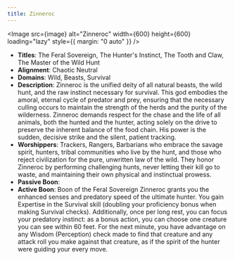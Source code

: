 ```yaml
---
title: Zinneroc
---
```



<Image src={image} alt="Zinneroc" width={600} height={600} loading="lazy" style={{ margin: "0 auto" }} />

- **Titles**: The Feral Sovereign, The Hunter's Instinct, The Tooth and Claw, The Master of the Wild Hunt
- **Alignment**: Chaotic Neutral
- **Domains**: Wild, Beasts, Survival
- **Description**: Zinneroc is the unified deity of all natural beasts, the wild hunt, and the raw instinct necessary for survival. This god embodies the amoral, eternal cycle of predator and prey, ensuring that the necessary culling occurs to maintain the strength of the herds and the purity of the wilderness. Zinneroc demands respect for the chase and the life of all animals, both the hunted and the hunter, acting solely on the drive to preserve the inherent balance of the food chain. His power is the sudden, decisive strike and the silent, patient tracking.
- **Worshippers**: Trackers, Rangers, Barbarians who embrace the savage spirit, hunters, tribal communities who live by the hunt, and those who reject civilization for the pure, unwritten law of the wild. They honor Zinneroc by performing challenging hunts, never letting their kill go to waste, and maintaining their own physical and instinctual prowess.
- **Passive Boon**:
- **Active Boon**: Boon of the Feral Sovereign Zinneroc grants you the enhanced senses and predatory speed of the ultimate hunter. You gain Expertise in the Survival skill (doubling your proficiency bonus when making Survival checks). Additionally, once per long rest, you can focus your predatory instinct: as a bonus action, you can choose one creature you can see within 60 feet. For the next minute, you have advantage on any Wisdom (Perception) check made to find that creature and any attack roll you make against that creature, as if the spirit of the hunter were guiding your every move.
